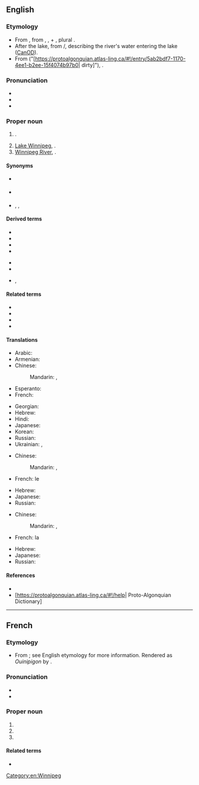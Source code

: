 ==English==
{{wikipedia|Winnipeg, Manitoba}}

===Etymology===
* From {{bor|en|oj|wiinibig||dirty waters}}, from {{m|oj|wiini'|wiini’|to make someone dirty}}, {{m|oj|wiinad||it is dirty}}, + {{m|oj|nibi||water}}, plural {{m|oj|nibi|nibig|waters}}.
* After the lake, from {{der|en|cr|-}}/{{bor|en|csw|ᐑᓂᐯᐠ||muddy waters}}, describing the river's water entering the lake ([[CanOD]]).
* From {{inh|oj|alg-pro|*winihewa}} ("[https://protoalgonquian.atlas-ling.ca/#!/entry/5ab2bdf7-1170-4ee1-b2ee-15f4074b97b0| dirty]"), {{inh|oj|alg-pro|*nepyi|t=water}}.

===Pronunciation===
* {{IPA|en|/ˈwɪn.ə.ˌpɛɡ/}}
* {{hyphenation|en|Win|ni|peg}}
* {{audio|en|en-ca-Winnipeg.ogg|Audio (CA)}}

===Proper noun===
{{en-proper noun}}

# {{place|en|capital city|p/Manitoba|c/Canada}}.
# [[Lake Winnipeg]], {{place|en|a=a|large lake|p/Manitoba|c/Canada}}.
# [[Winnipeg River]], {{place|en|a <<river>> that flows 813 km from <<lake/Lake of the Woods>>, <<p/Ontario>>, <<c/Canada>> into <<lake/Lake Winnipeg>>}}.

====Synonyms====
{{sense|city}}
* {{l|en|Peg}} {{qualifier|slang}}
* {{l|en|Winterpeg}} {{qualifier|jocular}}
* {{l|en|WPG}}, {{l|en|Wpg}}, {{l|en|Wpg.}} {{qualifier|abbreviation}}

====Derived terms====
{{rel-top|terms derived from "Winnipeg"}}
* {{l|en|Winnie-the-Pooh}}
* {{l|en|Winnipegger}}
* {{l|en|Winnipegish}}
* {{l|en|Winnipeg couch}}
{{rel-mid}}
* {{l|en|Winnipeg goldeye}}
* {{l|en|Winnipeg handshake}}
* {{l|en|Winnipeg rye bread}}, {{l|en|Winnipeg rye}}
{{rel-bottom}}

====Related terms====
* {{l|en|Lake Winnipegosis}}
* {{l|en|Lake Winnibigoshish}}
* {{l|en|Winnipegosis}}
* {{l|en|Winnebago}}

====Translations====
{{trans-top|capital of Manitoba}}
* Arabic: {{t|ar|وِينِيبِيغ|m|tr=winipīḡ}}
* Armenian: {{t|hy|Վինիպեգ}}
* Chinese:
*: Mandarin: {{t+|cmn|溫尼伯|sc=Hani}}, {{t+|cmn|温尼伯|tr=Wēnníbó|sc=Hani}}
* Esperanto: {{t|eo|Vinipego}}
* French: {{t+|fr|Winnipeg}}
{{trans-mid}}
* Georgian: {{t-needed|ka}}
* Hebrew: {{t|he|ויניפג|f|tr=vínipeg}}
* Hindi: {{t|hi|विनिपेग}}
* Japanese: {{t|ja|ウィニペグ|tr=Winipegu}}
* Korean: {{t|ko|^위니펙}}
* Russian: {{t+|ru|Ви́ннипег|m}}
* Ukrainian: {{t|uk|Ві́нніпег|m}}, {{t|uk|Ві́нніпеґ|m}}
{{trans-bottom}}

{{trans-top|lake}}
* Chinese:
*: Mandarin: {{t|cmn|溫尼伯湖|sc=Hani}}, {{t|cmn|温尼伯湖|tr=Wēnníbó Hú|sc=Hani}}
* French: le {{t|fr|lac Winnipeg|m}}
{{trans-mid}}
* Hebrew: {{t|he|ויניפג|m|tr=vínipeg}}
* Japanese: {{t|ja|ウィニペグ湖|tr=Winipegu-ko}}
* Russian: {{t+|ru|Ви́ннипег|m}}
{{trans-bottom}}

{{trans-top|river}}
* Chinese:
*: Mandarin: {{t|cmn|溫尼伯河|sc=Hani}}, {{t|cmn|温尼伯河|tr=Wēnníbó Hé|sc=Hani}}
* French: la {{t|fr|rivière Winnipeg|f}}
{{trans-mid}}
* Hebrew: {{t|he|ויניפג|m|tr=vínipeg}}
* Japanese: {{t|ja|ウィニペグ川|tr=Winipegu-gawa|sc=Jpan}}
* Russian: {{t+|ru|Ви́ннипег|m}}
{{trans-bottom}}

====References====
* {{R:Canadian Oxford 2004}}
* [https://protoalgonquian.atlas-ling.ca/#!/help| Proto-Algonquian Dictionary]
[[Category:en:Winnipeg]]

----

==French==

===Etymology===
* From {{bor|fr|en|Winnipeg}}; see English etymology for more information. Rendered as ''Ouinipigon'' by {{w|Pierre Gaultier de Varennes, sieur de La Vérendrye|La Vérendrye}}.

===Pronunciation===
* {{fr-IPA|Winnipegh}}
* {{audio|fr|LL-Q150 (fra)-WikiLucas00-Winnipeg.wav|Audio}}

===Proper noun===
{{fr-proper noun}}

# {{place|fr|capital city|p/Manitoba|c/Canada|t1=Winnipeg}}
# {{place|fr|large lake|p/Manitoba|c/Canada|t1=Winnipeg|t2=Lake Winnipeg}}
# {{place|fr|a <<river>> that flows 813 km from <<lake/Lake of the Woods>>, <<p/Ontario>>, <<c/Canada>> into <<lake/Lake Winnipeg>>|t1=Winnipeg|t2=Winnipeg River}}

====Related terms====
* {{l|fr|Winnipegosis}}